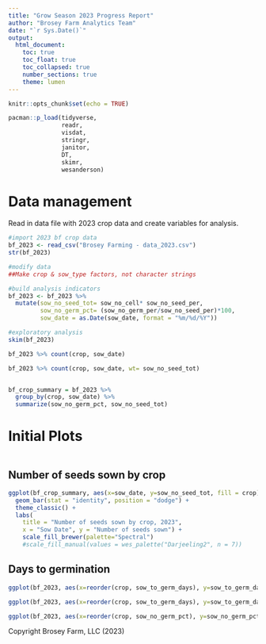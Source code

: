 ```yaml
---
title: "Grow Season 2023 Progress Report"
author: "Brosey Farm Analytics Team"
date: "`r Sys.Date()`"
output: 
  html_document:
    toc: true
    toc_float: true
    toc_collapsed: true
    number_sections: true
    theme: lumen
---
```


```r
knitr::opts_chunk$set(echo = TRUE)

pacman::p_load(tidyverse,
               readr,
               visdat,
               stringr,
               janitor,
               DT,
               skimr,
               wesanderson)
```

# Data management

Read in data file with 2023 crop data and create variables for analysis.

```r

#import 2023 bf crop data
bf_2023 <- read_csv("Brosey Farming - data_2023.csv")
str(bf_2023)

#modify data
##Make crop & sow_type factors, not character strings

#build analysis indicators
bf_2023 <- bf_2023 %>% 
  mutate(sow_no_seed_tot= sow_no_cell* sow_no_seed_per, 
         sow_no_germ_pct= (sow_no_germ_per/sow_no_seed_per)*100,
         sow_date = as.Date(sow_date, format = "%m/%d/%Y"))

#exploratory analysis
skim(bf_2023)

bf_2023 %>% count(crop, sow_date)

bf_2023 %>% count(crop, sow_date, wt= sow_no_seed_tot)


bf_crop_summary = bf_2023 %>% 
  group_by(crop, sow_date) %>% 
  summarize(sow_no_germ_pct, sow_no_seed_tot)

```

# Initial Plots {.tabset .tabset-pills}

```r

```

## Number of seeds sown by crop

```r


ggplot(bf_crop_summary, aes(x=sow_date, y=sow_no_seed_tot, fill = crop)) +
  geom_bar(stat = "identity", position = "dodge") + 
  theme_classic() +
  labs(
    title = "Number of seeds sown by crop, 2023",
    x = "Sow Date", y = "Number of seeds sown") +
    scale_fill_brewer(palette="Spectral")
    #scale_fill_manual(values = wes_palette("Darjeeling2", n = 7))
```

## Days to germination

```r


ggplot(bf_2023, aes(x=reorder(crop, sow_to_germ_days), y=sow_to_germ_days, fill=sow_date)) + geom_col(color="blue") + labs(x = "Crop", y = "Days to germination")

ggplot(bf_2023, aes(x=reorder(crop, sow_to_germ_days), y=sow_to_germ_days, fill=sow_date)) + geom_point(shape= 15, size=5, color="blue") + labs(x = "Crop", y = "Days to germination")

ggplot(bf_2023, aes(x=reorder(crop, sow_no_germ_pct), y=sow_no_germ_pct, fill=sow_date)) + geom_col(color="blue") + labs(x = "Crop", y = "Germination %")

```

Copyright Brosey Farm, LLC (2023)
